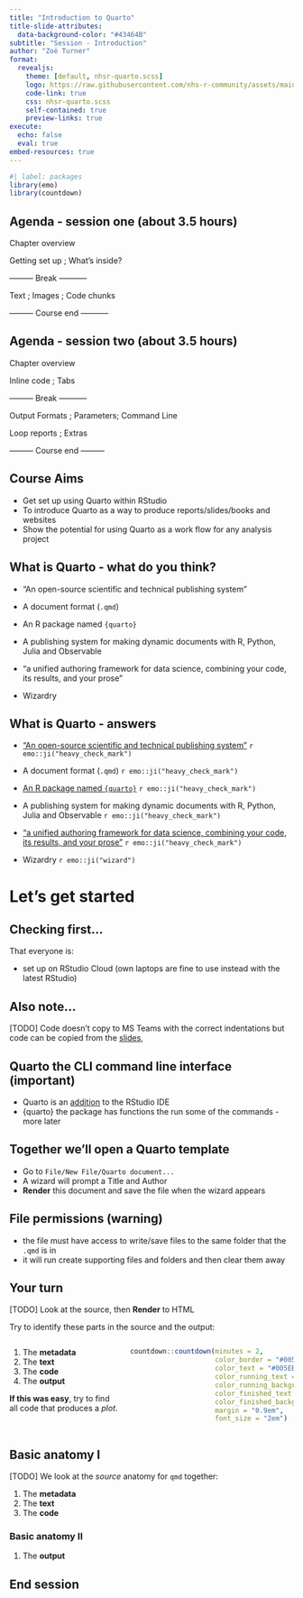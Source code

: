 ```yaml
---
title: "Introduction to Quarto"
title-slide-attributes: 
  data-background-color: "#43464B"
subtitle: "Session - Introduction"
author: "Zoë Turner"
format:
  revealjs:
    theme: [default, nhsr-quarto.scss]
    logo: https://raw.githubusercontent.com/nhs-r-community/assets/main/logo/nhsr-logo.svg
    code-link: true
    css: nhsr-quarto.scss
    self-contained: true
    preview-links: true
execute: 
  echo: false
  eval: true
embed-resources: true  
---
```


```r
#| label: packages
library(emo)
library(countdown)
```

## Agenda - session one (about 3.5 hours)

Chapter overview

::: {.fragment .fade-in}
Getting set up ; What's inside?  
:::
::: {.fragment .fade-in}
--------- Break -----------  
:::
::: {.fragment .fade-in}
Text ; Images ; Code chunks  
:::
::: {.fragment .fade-in}
--------- Course end -----------
:::


## Agenda - session two (about 3.5 hours)

Chapter overview

::: {.fragment .fade-in}
Inline code ; Tabs 
:::
::: {.fragment .fade-in}
--------- Break -----------
:::
::: {.fragment .fade-in}
Output Formats ; Parameters; Command Line
:::
::: {.fragment .fade-in}
Loop reports ; Extras
:::
::: {.fragment .fade-in}
--------- Course end ---------
:::


## Course Aims

::: incremental
-   Get set up using Quarto within RStudio
-   To introduce Quarto as a way to produce reports/slides/books and websites
-   Show the potential for using Quarto as a work flow for any analysis project
:::

## What is Quarto - what do you think?

::: incremental
- "An open-source scientific and technical publishing system"

- A document format (`.qmd`) 

- An R package named `{quarto}`

- A publishing system for making dynamic documents with R, Python, Julia and Observable 

- "a unified authoring framework for data science, combining your code, its results, and your prose"

- Wizardry 
:::

## What is Quarto - answers

::: incremental
- ["An open-source scientific and technical publishing system"](https://quarto.org/) `r emo::ji("heavy_check_mark")`

- A document format (`.qmd`) `r emo::ji("heavy_check_mark")`

- [An R package named `{quarto}`](https://github.com/quarto-dev/quarto-r) `r emo::ji("heavy_check_mark")`

- A publishing system for making dynamic documents with R, Python, Julia and Observable `r emo::ji("heavy_check_mark")`

- ["a unified authoring framework for data science, combining your code, its results, and your prose"](https://r4ds.hadley.nz/quarto.html) `r emo::ji("heavy_check_mark")`

- Wizardry `r emo::ji("wizard")`
:::

# Let's get started

## Checking first...

That everyone is:

* set up on RStudio Cloud (own laptops are fine to use instead with the latest RStudio)

## Also note...

[TODO]
Code doesn't copy to MS Teams with the correct indentations but code can be copied from the [slides](),

:::{.callout-important collapse=false appearance='default' icon=true}
## Quarto the CLI command line interface (important)
- Quarto is an [addition](https://quarto.org/docs/get-started/) to the RStudio IDE
- {quarto} the package has functions the run some of the commands - more later
:::


## Together we'll open a Quarto template

* Go to `File/New File/Quarto document...`
* A wizard will prompt a Title and Author
* **Render** this document and save the file when the wizard appears

:::{.callout-warning collapse=false appearance='default' icon=true}
## File permissions (warning)
- the file must have access to write/save files to the same folder that the `.qmd` is in
- it will run create supporting files and folders and then clear them away
:::

## Your turn

[TODO] Look at the source, then **Render** to HTML

Try to identify these parts in the source and the output:

:::: {.columns}

::: {.column width='40%'}

1. The **metadata**
1. The **text** 
1. The **code**
1. The **output**

**If this was easy**, try to find all code that produces a *plot*.
:::

::: {.column width='60%'}

```r
countdown::countdown(minutes = 2,
                     color_border = "#005EB8",
                     color_text = "#005EB8",
                     color_running_text = "white",
                     color_running_background = "#005EB8",
                     color_finished_text = "#005EB8",
                     color_finished_background = "white",
                     margin = "0.9em",
                     font_size = "2em")
```
:::

::::

## Basic anatomy I

[TODO]
We look at the *source* anatomy for `qmd` together:

1. The **metadata**
1. The **text** 
1. The **code**

### Basic anatomy II

1. The **output**

## End session

